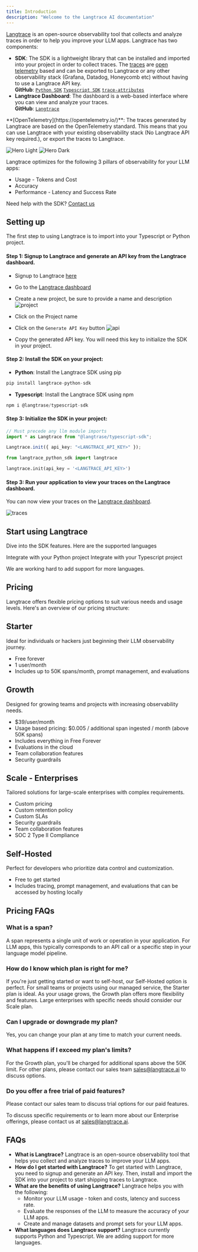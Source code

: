 ```yaml
---
title: Introduction
description: "Welcome to the Langtrace AI documentation"
---
```


[Langtrace](https://langtrace.ai/) is an open-source observability tool that collects and analyze traces in order to help you improve your LLM apps. Langtrace has two components:

- **SDK**: The SDK is a lightweight library that can be installed and imported into your project in order to collect traces. The [traces](https://opentelemetry.io/docs/concepts/signals/traces/) are [open telemetry](https://opentelemetry.io/) based and can be exported to Langtrace or any other observability stack (Grafana, Datadog, Honeycomb etc) without having to use a Langtrace API key. 
  <br />
  **GitHub**: [`Python SDK`](https://github.com/Scale3-Labs/langtrace-python-sdk)
  [`Typescript SDK`](https://github.com/Scale3-Labs/langtrace-typescript-sdk) [`trace-attributes`](https://github.com/Scale3-Labs/langtrace-trace-attributes)
- **Langtrace Dashboard**: The dashboard is a web-based interface where you can view and analyze your traces.
  <br />
  **GitHub**: [`Langtrace`](https://github.com/Scale3-Labs/langtrace)

<Note>
	**[OpenTelemetry](https://opentelemetry.io/)**: The traces generated by
	Langtrace are based on the OpenTelemetry standard. This means that you can use
	Langtrace with your existing observability stack (No Langtrace API key required.), or export the traces to
	Langtrace. 
</Note>

<img
	className="block dark:hidden"
	src="/images/metrics-light.png"
	alt="Hero Light"
/>
<img
	className="hidden dark:block"
	src="/images/metrics-dark.png"
	alt="Hero Dark"
/>

Langtrace optimizes for the following 3 pillars of observability for your LLM apps:

- Usage - Tokens and Cost
- Accuracy
- Performance - Latency and Success Rate

Need help with the SDK? [Contact us](https://calendar.app.google/Go5gXNPcqZjAY4i47)

## Setting up

The first step to using Langtrace is to import into your Typescript or Python project.

#### Step 1: Signup to Langtrace and generate an API key from the Langtrace dashboard.

- Signup to Langtrace [here](https://langtrace.ai/signup)
- Go to the [Langtrace dashboard](https://langtrace.ai/projects)
- Create a new project, be sure to provide a name and description
  ![project](/images/SCR-20240402-kzzp-2.png)

- Click on the Project name
- Click on the `Generate API Key` button
  ![api](/images/SCR-20240402-lblq-2.png)

- Copy the generated API key. You will need this key to initialize the SDK in your project.

#### Step 2: Install the SDK on your project:

- **Python**: Install the Langtrace SDK using pip

```python
pip install langtrace-python-sdk
```

- **Typescript**: Install the Langtrace SDK using npm

```typescript
npm i @langtrase/typescript-sdk
```

#### Step 3: Initialize the SDK in your project:

<CodeGroup>

```typescript Typescript
// Must precede any llm module imports
import * as Langtrace from "@langtrase/typescript-sdk";

Langtrace.init({ api_key: "<LANGTRACE_API_KEY>" });
```

```python Python
from langtrace_python_sdk import langtrace

langtrace.init(api_key = '<LANGTRACE_API_KEY>')
```

</CodeGroup>

#### Step 3: Run your application to view your traces on the Langtrace dashboard.

You can now view your traces on the [Langtrace dashboard](https://langtrace.ai/projects).

![traces](/images/trace.png)

## Start using Langtrace

Dive into the SDK features. Here are the supported languages

<CardGroup cols={2}>
  <Card
    title="Python SDK"
    icon="python"
    href="/sdk/python_sdk"
  >
    Integrate with your Python project
  </Card>
  <Card
    title="Typescript SDK"
    icon="node-js"
    href="/sdk/typescript_sdk"
  >
     Integrate with your Typescript project
  </Card>

</CardGroup>

We are working hard to add support for more languages.

## Pricing

Langtrace offers flexible pricing options to suit various needs and usage levels. Here's an overview of our pricing structure:

## Starter
Ideal for individuals or hackers just beginning their LLM observability journey.
- Free forever
- 1 user/month
- Includes up to 50K spans/month, prompt management, and evaluations

## Growth
Designed for growing teams and projects with increasing observability needs.
- $39/user/month
- Usage based pricing: $0.005 / additional span ingested / month (above 50K spans)
- Includes everything in Free Forever
- Evaluations in the cloud
- Team collaboration features
- Security guardrails

## Scale - Enterprises
Tailored solutions for large-scale enterprises with complex requirements.

- Custom pricing
- Custom retention policy
- Custom SLAs
- Security guardrails
- Team collaboration features
- SOC 2 Type II Compliance

## Self-Hosted
Perfect for developers who prioritize data control and customization.

- Free to get started
- Includes tracing, prompt management, and evaluations that can be accessed by hosting locally

## Pricing FAQs

### What is a span?

A span represents a single unit of work or operation in your application. For LLM apps, this typically corresponds to an API call or a specific step in your language model pipeline.

### How do I know which plan is right for me?

If you're just getting started or want to self-host, our Self-Hosted option is perfect. For small teams or projects using our managed service, the Starter plan is ideal. As your usage grows, the Growth plan offers more flexibility and features. Large enterprises with specific needs should consider our Scale plan.

### Can I upgrade or downgrade my plan?

Yes, you can change your plan at any time to match your current needs.

### What happens if I exceed my plan's limits?

For the Growth plan, you'll be charged for additional spans above the 50K limit. For other plans, please contact our sales team sales@langtrace.ai to discuss options.

### Do you offer a free trial of paid features?

Please contact our sales team to discuss trial options for our paid features.

To discuss specific requirements or to learn more about our Enterprise offerings, please contact us at sales@langtrace.ai.

## FAQs

- **What is Langtrace?**
  Langtrace is an open-source observability tool that helps you collect and analyze traces to improve your LLM apps.
- **How do I get started with Langtrace?**
  To get started with Langtrace, you need to signup and generate an API key. Then, install and import the SDK into your project to start shipping traces to Langtrace.
- **What are the benefits of using Langtrace?**
  Langtrace helps you with the following:
  - Monitor your LLM usage - token and costs, latency and success rate.
  - Evaluate the responses of the LLM to measure the accuracy of your LLM apps.
  - Create and manage datasets and prompt sets for your LLM apps.
- **What languages does Langtrace support?**
  Langtrace currently supports Python and Typescript. We are adding support for more languages.
